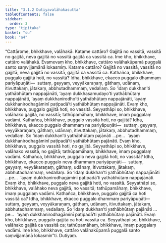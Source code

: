 ```yaml
---
title: "3.1.2 Dutiyavalāhakasutta"
tableOfContents: false
sidebar:
  order: 3
type: "tipitaka"
basket: "su"
book: "a4"
---
```



<DynamicBreadcrumb />

<Division number="102" book="a4">

<Paragraph number="681" book="a4">
“Cattārome, bhikkhave, valāhakā. Katame cattāro? Gajjitā no vassitā, vassitā no gajjitā, neva gajjitā no vassitā gajjitā ca vassitā ca. Ime kho, bhikkhave, cattāro valāhakā. Evamevaṃ kho, bhikkhave, cattāro valāhakūpamā puggalā santo saṃvijjamānā lokasmiṃ. Katame cattāro? Gajjitā no vassitā, vassitā no gajjitā, neva gajjitā no vassitā, gajjitā ca vassitā ca.
</Paragraph>

<Paragraph number="682" book="a4">
Kathañca, bhikkhave, puggalo gajjitā hoti, no vassitā? Idha, bhikkhave, ekacco puggalo dhammaṃ pariyāpuṇāti—  suttaṃ, geyyaṃ, veyyākaraṇaṃ, gāthaṃ, udānaṃ, itivuttakaṃ, jātakaṃ, abbhutadhammaṃ, vedallaṃ. So ‘idaṃ dukkhan’ti yathābhūtaṃ nappajānāti, ‘ayaṃ dukkhasamudayo’ti yathābhūtaṃ nappajānāti, ‘ayaṃ dukkhanirodho’ti yathābhūtaṃ nappajānāti, ‘ayaṃ dukkhanirodhagāminī paṭipadā’ti yathābhūtaṃ nappajānāti. Evaṃ kho, bhikkhave, puggalo gajjitā hoti, no vassitā. Seyyathāpi so, bhikkhave, valāhako gajjitā, no vassitā; tathūpamāhaṃ, bhikkhave, imaṃ puggalaṃ vadāmi.
</Paragraph>

<Paragraph number="683" book="a4">
Kathañca, bhikkhave, puggalo vassitā hoti, no gajjitā? Idha, bhikkhave, ekacco puggalo dhammaṃ na pariyāpuṇāti—  suttaṃ, geyyaṃ, veyyākaraṇaṃ, gāthaṃ, udānaṃ, itivuttakaṃ, jātakaṃ, abbhutadhammaṃ, vedallaṃ. So ‘idaṃ dukkhan’ti yathābhūtaṃ pajānāti …pe…  ‘ayaṃ dukkhanirodhagāminī paṭipadā’ti yathābhūtaṃ pajānāti. Evaṃ kho, bhikkhave, puggalo vassitā hoti, no gajjitā. Seyyathāpi so, bhikkhave, valāhako vassitā, no gajjitā; tathūpamāhaṃ, bhikkhave, imaṃ puggalaṃ vadāmi.
</Paragraph>

<Paragraph number="684" book="a4">
Kathañca, bhikkhave, puggalo neva gajjitā hoti, no vassitā? Idha, bhikkhave, ekacco puggalo neva dhammaṃ pariyāpuṇāti—  suttaṃ, geyyaṃ, veyyākaraṇaṃ, gāthaṃ, udānaṃ, itivuttakaṃ, jātakaṃ, abbhutadhammaṃ, vedallaṃ. So ‘idaṃ dukkhan’ti yathābhūtaṃ nappajānāti …pe…  ‘ayaṃ dukkhanirodhagāminī paṭipadā’ti yathābhūtaṃ nappajānāti. Evaṃ kho, bhikkhave, puggalo neva gajjitā hoti, no vassitā. Seyyathāpi so, bhikkhave, valāhako neva gajjitā, no vassitā; tathūpamāhaṃ, bhikkhave, imaṃ puggalaṃ vadāmi.
</Paragraph>

<Paragraph number="685" book="a4">
Kathañca, bhikkhave, puggalo gajjitā ca hoti vassitā ca? Idha, bhikkhave, ekacco puggalo dhammaṃ pariyāpuṇāti—  suttaṃ, geyyaṃ, veyyākaraṇaṃ, gāthaṃ, udānaṃ, itivuttakaṃ, jātakaṃ, abbhutadhammaṃ, vedallaṃ. So ‘idaṃ dukkhan’ti yathābhūtaṃ pajānāti …pe…  ‘ayaṃ dukkhanirodhagāminī paṭipadā’ti yathābhūtaṃ pajānāti. Evaṃ kho, bhikkhave, puggalo gajjitā ca hoti vassitā ca. Seyyathāpi so, bhikkhave, valāhako gajjitā ca vassitā ca; tathūpamāhaṃ, bhikkhave, imaṃ puggalaṃ vadāmi. Ime kho, bhikkhave, cattāro valāhakūpamā puggalā santo saṃvijjamānā lokasmin”ti.

</Paragraph>
</Division>

<Paragraph number="686" type="center" book="a4">
Dutiyaṃ.
</Paragraph>